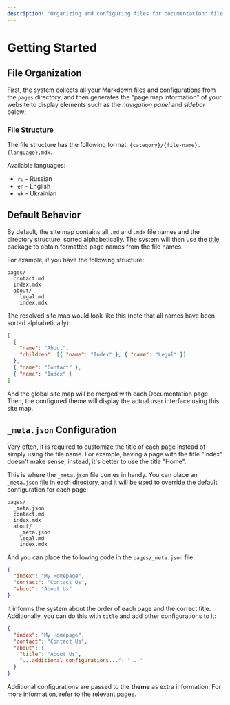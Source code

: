 ```yaml
---
description: "Organizing and configuring files for documentation: file structure, default behavior, and configuration using `_meta.json`."
---
```


# Getting Started

## File Organization

First, the system collects all your Markdown files and configurations from the `pages` directory, and then generates the "page map information" of your website to display elements such as the _navigation panel_ and _sidebar_ below:

### File Structure

The file structure has the following format: `{category}/{file-name}.{language}.mdx`.

Available languages:

- `ru` - Russian
- `en` - English
- `uk` - Ukrainian

## Default Behavior

By default, the site map contains all `.md` and `.mdx` file names and the directory structure, sorted alphabetically. The system will then use the [title](https://github.com/vercel/title) package to obtain formatted page names from the file names.

For example, if you have the following structure:

```text
pages/
  contact.md
  index.mdx
  about/
    legal.md
    index.mdx
```

The resolved site map would look like this (note that all names have been sorted alphabetically):

```json
[
  {
    "name": "About",
    "children": [{ "name": "Index" }, { "name": "Legal" }]
  },
  { "name": "Contact" },
  { "name": "Index" }
]
```

And the global site map will be merged with each Documentation page. Then, the configured theme will display the actual user interface using this site map.

## `_meta.json` Configuration

Very often, it is required to customize the title of each page instead of simply using the file name. For example, having a page with the title "Index" doesn't make sense; instead, it's better to use the title "Home".

This is where the `_meta.json` file comes in handy. You can place an `_meta.json` file in each directory, and it will be used to override the default configuration for each page:

```text
pages/
  _meta.json
  contact.md
  index.mdx
  about/
    _meta.json
    legal.md
    index.mdx
```

And you can place the following code in the `pages/_meta.json` file:

```json filename="pages/_meta.json"
{
  "index": "My Homepage",
  "contact": "Contact Us",
  "about": "About Us"
}
```

It informs the system about the order of each page and the correct title. Additionally, you can do this with `title` and add other configurations to it:

```json filename="pages/_meta.json"
{
  "index": "My Homepage",
  "contact": "Contact Us",
  "about": {
    "title": "About Us",
    "...additional configurations...": "..."
  }
}
```

Additional configurations are passed to the **theme** as extra information. For more information, refer to the relevant pages.
